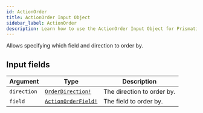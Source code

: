 ```yaml
---
id: ActionOrder
title: ActionOrder Input Object
sidebar_label: ActionOrder
description: Learn how to use the ActionOrder Input Object for Prismatic's API.
---
```


Allows specifying which field and direction to order by.

## Input fields

| Argument    | Type                                                        | Description                |
| ----------- | ----------------------------------------------------------- | -------------------------- |
| `direction` | [`OrderDirection!`](api/schema/enum/OrderDirection.mdx)     | The direction to order by. |
| `field`     | [`ActionOrderField!`](api/schema/enum/ActionOrderField.mdx) | The field to order by.     |
